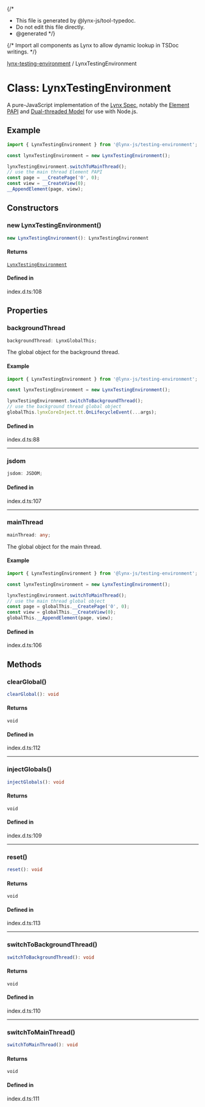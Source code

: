 {/*
* This file is generated by @lynx-js/tool-typedoc.
* Do not edit this file directly.
* @generated
*/}

{/* Import all components as Lynx to allow dynamic lookup in TSDoc writings. */}


[lynx-testing-environment](/api/lynx-testing-environment/index.mdx) / LynxTestingEnvironment

# Class: LynxTestingEnvironment

A pure-JavaScript implementation of the [Lynx Spec](https://lynxjs.org/guide/spec.html),
notably the [Element PAPI](https://lynxjs.org/api/engine/element-api) and [Dual-threaded Model](https://lynxjs.org/guide/spec#dual-threaded-model) for use with Node.js.

## Example

```ts
import { LynxTestingEnvironment } from '@lynx-js/testing-environment';

const lynxTestingEnvironment = new LynxTestingEnvironment();

lynxTestingEnvironment.switchToMainThread();
// use the main thread Element PAPI
const page = __CreatePage('0', 0);
const view = __CreateView(0);
__AppendElement(page, view);

```

## Constructors

### new LynxTestingEnvironment()

```ts
new LynxTestingEnvironment(): LynxTestingEnvironment
```

#### Returns

[`LynxTestingEnvironment`](/api/lynx-testing-environment/Class.LynxTestingEnvironment.mdx)

#### Defined in

index.d.ts:108

## Properties

### backgroundThread

```ts
backgroundThread: LynxGlobalThis;
```

The global object for the background thread.

#### Example

```ts
import { LynxTestingEnvironment } from '@lynx-js/testing-environment';

const lynxTestingEnvironment = new LynxTestingEnvironment();

lynxTestingEnvironment.switchToBackgroundThread();
// use the background thread global object
globalThis.lynxCoreInject.tt.OnLifecycleEvent(...args);
```

#### Defined in

index.d.ts:88

***

### jsdom

```ts
jsdom: JSDOM;
```

#### Defined in

index.d.ts:107

***

### mainThread

```ts
mainThread: any;
```

The global object for the main thread.

#### Example

```ts
import { LynxTestingEnvironment } from '@lynx-js/testing-environment';

const lynxTestingEnvironment = new LynxTestingEnvironment();

lynxTestingEnvironment.switchToMainThread();
// use the main thread global object
const page = globalThis.__CreatePage('0', 0);
const view = globalThis.__CreateView(0);
globalThis.__AppendElement(page, view);
```

#### Defined in

index.d.ts:106

## Methods

### clearGlobal()

```ts
clearGlobal(): void
```

#### Returns

`void`

#### Defined in

index.d.ts:112

***

### injectGlobals()

```ts
injectGlobals(): void
```

#### Returns

`void`

#### Defined in

index.d.ts:109

***

### reset()

```ts
reset(): void
```

#### Returns

`void`

#### Defined in

index.d.ts:113

***

### switchToBackgroundThread()

```ts
switchToBackgroundThread(): void
```

#### Returns

`void`

#### Defined in

index.d.ts:110

***

### switchToMainThread()

```ts
switchToMainThread(): void
```

#### Returns

`void`

#### Defined in

index.d.ts:111
